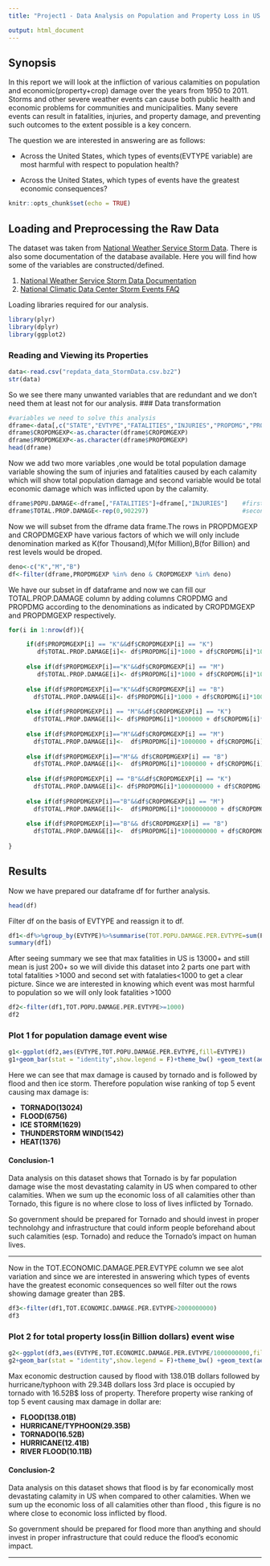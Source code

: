 ---
title: "Project1 - Data Analysis on Population and Property Loss in US due to Various Calamities"

output: html_document
---
## Synopsis
In this report we will look at the infliction of various calamities on population and economic(property+crop) damage over the years from 1950 to 2011.
Storms and other severe weather events can cause both public health and economic problems for communities and municipalities. Many severe events can result in fatalities, injuries, and property damage, and preventing such outcomes to the extent possible is a key concern.
 
The question we are interested in answering are as follows:
  
- Across the United States, which types of events(EVTYPE variable) are most harmful with respect to population health?

- Across the United States, which types of events have the greatest economic consequences?
```{r setup, include=FALSE}
knitr::opts_chunk$set(echo = TRUE)
```

## Loading and Preprocessing the Raw Data
The dataset was taken from [National Weather Service Storm Data](https://d396qusza40orc.cloudfront.net/repdata%2Fdata%2FStormData.csv.bz2).
There is also some documentation of the database available. Here you will find how some of the variables are constructed/defined.

1. [National Weather Service Storm Data Documentation](https://d396qusza40orc.cloudfront.net/repdata%2Fpeer2_doc%2Fpd01016005curr.pdf)
2. [National Climatic Data Center Storm Events FAQ](https://d396qusza40orc.cloudfront.net/repdata%2Fpeer2_doc%2FNCDC%20Storm%20Events-FAQ%20Page.pdf)

Loading libraries required for our analysis.
```{r,message=F,warning=F}
library(plyr)
library(dplyr)
library(ggplot2)
```

### Reading and Viewing its Properties
```{r ,cache=T}
data<-read.csv("repdata_data_StormData.csv.bz2")
str(data)
```

So we see there many unwanted variables that are redundant and we don't need them at least not for our analysis.
### Data transformation
```{r}
#variables we need to solve this analysis
dframe<-data[,c("STATE","EVTYPE","FATALITIES","INJURIES","PROPDMG","PROPDMGEXP","CROPDMG","CROPDMGEXP")]
dframe$CROPDMGEXP<-as.character(dframe$CROPDMGEXP)
dframe$PROPDMGEXP<-as.character(dframe$PROPDMGEXP)
head(dframe)
```

Now we add two more variables ,one would be total population damage variable showing the sum of injuries and fatalities caused by each calamity which will show total population damage and second variable would be total economic damage which was inflicted upon by the calamity.
```{r }
dframe$POPU.DAMAGE<-dframe[,"FATALITIES"]+dframe[,"INJURIES"]    #first variable
dframe$TOTAL.PROP.DAMAGE<-rep(0,902297)                          #second variable initialized with zero in all rows
```

Now we will subset from the dframe data frame.The rows in PROPDMGEXP and CROPDMGEXP have various factors of which we will only include denomination marked as K(for Thousand),M(for Million),B(for Billion) and rest levels would be droped.
```{r}
deno<-c("K","M","B")
df<-filter(dframe,PROPDMGEXP %in% deno & CROPDMGEXP %in% deno)
```

We have our subset in df dataframe and now we can fill our TOTAL.PROP.DAMAGE column by adding columns CROPDMG and PROPDMG according to the denominations as indicated by CROPDMGEXP and PROPDMGEXP respectively.
```{r,cache=T}
for(i in 1:nrow(df)){

     if(df$PROPDMGEXP[i] == "K"&&df$CROPDMGEXP[i] == "K")
        df$TOTAL.PROP.DAMAGE[i]<- df$PROPDMG[i]*1000 + df$CROPDMG[i]*1000
  
     else if(df$PROPDMGEXP[i]=="K"&&df$CROPDMGEXP[i] == "M")
        df$TOTAL.PROP.DAMAGE[i]<- df$PROPDMG[i]*1000 + df$CROPDMG[i]*1000000
  
     else if(df$PROPDMGEXP[i]=="K"&&df$CROPDMGEXP[i] == "B")
       df$TOTAL.PROP.DAMAGE[i]<- df$PROPDMG[i]*1000 + df$CROPDMG[i]*1000000000
     
     else if(df$PROPDMGEXP[i] == "M"&&df$CROPDMGEXP[i] == "K")
       df$TOTAL.PROP.DAMAGE[i]<- df$PROPDMG[i]*1000000 + df$CROPDMG[i]*1000
     
     else if(df$PROPDMGEXP[i]=="M"&&df$CROPDMGEXP[i] == "M")
       df$TOTAL.PROP.DAMAGE[i]<-  df$PROPDMG[i]*1000000 + df$CROPDMG[i]*1000000
     
     else if(df$PROPDMGEXP[i]=="M"&& df$CROPDMGEXP[i] == "B")
       df$TOTAL.PROP.DAMAGE[i]<-  df$PROPDMG[i]*1000000 + df$CROPDMG[i]*1000000000
     
     else if(df$PROPDMGEXP[i] == "B"&&df$CROPDMGEXP[i] == "K")
       df$TOTAL.PROP.DAMAGE[i]<- df$PROPDMG[i]*1000000000 + df$CROPDMG[i]*1000
     
     else if(df$PROPDMGEXP[i]=="B"&&df$CROPDMGEXP[i] == "M")
       df$TOTAL.PROP.DAMAGE[i]<-  df$PROPDMG[i]*1000000000 + df$CROPDMG[i]*1000000
     
     else if(df$PROPDMGEXP[i]=="B"&& df$CROPDMGEXP[i] == "B")
       df$TOTAL.PROP.DAMAGE[i]<-  df$PROPDMG[i]*1000000000 + df$CROPDMG[i]*1000000000
     
}
```

## Results

Now we have prepared our dataframe df for further analysis.
```{r}
head(df)
```

Filter df on the basis of EVTYPE and reassign it to df.
```{r}
df1<-df%>%group_by(EVTYPE)%>%summarise(TOT.POPU.DAMAGE.PER.EVTYPE=sum(POPU.DAMAGE,na.rm = T),TOT.ECONOMIC.DAMAGE.PER.EVTYPE=sum(TOTAL.PROP.DAMAGE,na.rm = T))
summary(df1)
```

After seeing summary we see that max fatalities in US is 13000+ and still mean is just 200+ so we will divide this dataset into 2 parts one part with total fatalities >1000 and second set with fatalaties<1000
to get a clear picture.
Since we are interested in knowing which event was most harmful to population so we will only look fatalities >1000
```{r}
df2<-filter(df1,TOT.POPU.DAMAGE.PER.EVTYPE>=1000)
df2
```

### Plot 1 for population damage event wise
```{r}
g1<-ggplot(df2,aes(EVTYPE,TOT.POPU.DAMAGE.PER.EVTYPE,fill=EVTYPE))
g1+geom_bar(stat = "identity",show.legend = F)+theme_bw() +geom_text(aes(label=TOT.POPU.DAMAGE.PER.EVTYPE),vjust=-0.3)+ggtitle("POPULATION DAMAGE(>1000)")+ylab("POPULATION DAMAGE PER EVTYPE")+ theme(axis.text.x = element_text(angle = 60, hjust = 1))
```

Here we can see that max damage is caused by tornado and is followed by flood and then ice storm.
Therefore population wise ranking of top 5 event causing max damage is:

- **TORNADO(13024)**
- **FLOOD(6756)**
- **ICE STORM(1629)**
- **THUNDERSTORM WIND(1542)**
- **HEAT(1376)**  

#### Conclusion-1 
Data analysis on this dataset shows that Tornado is by far population damage wise the most devastating calamity in US when compared to other calamities. When we sum up the economic loss of all calamities other than Tornado, this figure is no where close to loss of lives inflicted by Tornado.  
  
So government should be prepared for Tornado and should invest in proper technolohgy and infrastructure  that could inform people beforehand about such calamities (esp. Tornado) and reduce the Tornado's impact on human lives.      
  
  ___
Now in the TOT.ECONOMIC.DAMAGE.PER.EVTYPE column we see alot variation and since we are interested in answering which types of events have the greatest economic consequences so well filter out the rows showing damage greater than 2B$.
```{r}
df3<-filter(df1,TOT.ECONOMIC.DAMAGE.PER.EVTYPE>2000000000)
df3
```

### Plot 2 for total property loss(in Billion dollars) event wise
```{r}
g2<-ggplot(df3,aes(EVTYPE,TOT.ECONOMIC.DAMAGE.PER.EVTYPE/1000000000,fill=EVTYPE))
g2+geom_bar(stat = "identity",show.legend = F)+theme_bw() +geom_text(aes(label=round(TOT.ECONOMIC.DAMAGE.PER.EVTYPE/1000000000,2)),vjust=-0.3)+ggtitle("ECONOMIC DAMAGE(>2B$)")+ylab("ECONOMIC DAMAGE PER EVTYPE(in Billion Dollars)")+ theme(axis.text.x = element_text(angle = 60, hjust = 1))
```

Max economic destruction caused by flood with 138.01B dollars followed by hurricane/typhoon with 29.34B dollars loss  3rd place is occupied by tornado with 16.52B$ loss of property.
Therefore property  wise ranking of top 5 event causing max damage in dollar are:

- **FLOOD(138.01B)**
- **HURRICANE/TYPHOON(29.35B)**
- **TORNADO(16.52B)**
- **HURRICANE(12.41B)**
- **RIVER FLOOD(10.11B)**  
  
#### Conclusion-2 
Data analysis on this dataset shows that flood is by far economically most devastating calamity in US when compared to other calamities. When we sum up the economic loss of all calamities other than flood , this figure is no where close to economic loss inflicted by flood.  
  
So government should be prepared for flood more than anything and should invest in proper infrastructure that could reduce the flood's economic impact.  
  

        
___  
  
